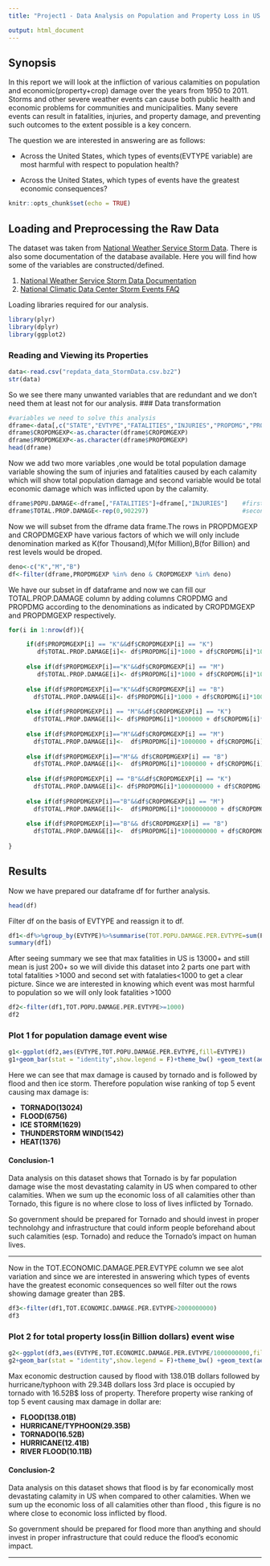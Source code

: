 ---
title: "Project1 - Data Analysis on Population and Property Loss in US due to Various Calamities"

output: html_document
---
## Synopsis
In this report we will look at the infliction of various calamities on population and economic(property+crop) damage over the years from 1950 to 2011.
Storms and other severe weather events can cause both public health and economic problems for communities and municipalities. Many severe events can result in fatalities, injuries, and property damage, and preventing such outcomes to the extent possible is a key concern.
 
The question we are interested in answering are as follows:
  
- Across the United States, which types of events(EVTYPE variable) are most harmful with respect to population health?

- Across the United States, which types of events have the greatest economic consequences?
```{r setup, include=FALSE}
knitr::opts_chunk$set(echo = TRUE)
```

## Loading and Preprocessing the Raw Data
The dataset was taken from [National Weather Service Storm Data](https://d396qusza40orc.cloudfront.net/repdata%2Fdata%2FStormData.csv.bz2).
There is also some documentation of the database available. Here you will find how some of the variables are constructed/defined.

1. [National Weather Service Storm Data Documentation](https://d396qusza40orc.cloudfront.net/repdata%2Fpeer2_doc%2Fpd01016005curr.pdf)
2. [National Climatic Data Center Storm Events FAQ](https://d396qusza40orc.cloudfront.net/repdata%2Fpeer2_doc%2FNCDC%20Storm%20Events-FAQ%20Page.pdf)

Loading libraries required for our analysis.
```{r,message=F,warning=F}
library(plyr)
library(dplyr)
library(ggplot2)
```

### Reading and Viewing its Properties
```{r ,cache=T}
data<-read.csv("repdata_data_StormData.csv.bz2")
str(data)
```

So we see there many unwanted variables that are redundant and we don't need them at least not for our analysis.
### Data transformation
```{r}
#variables we need to solve this analysis
dframe<-data[,c("STATE","EVTYPE","FATALITIES","INJURIES","PROPDMG","PROPDMGEXP","CROPDMG","CROPDMGEXP")]
dframe$CROPDMGEXP<-as.character(dframe$CROPDMGEXP)
dframe$PROPDMGEXP<-as.character(dframe$PROPDMGEXP)
head(dframe)
```

Now we add two more variables ,one would be total population damage variable showing the sum of injuries and fatalities caused by each calamity which will show total population damage and second variable would be total economic damage which was inflicted upon by the calamity.
```{r }
dframe$POPU.DAMAGE<-dframe[,"FATALITIES"]+dframe[,"INJURIES"]    #first variable
dframe$TOTAL.PROP.DAMAGE<-rep(0,902297)                          #second variable initialized with zero in all rows
```

Now we will subset from the dframe data frame.The rows in PROPDMGEXP and CROPDMGEXP have various factors of which we will only include denomination marked as K(for Thousand),M(for Million),B(for Billion) and rest levels would be droped.
```{r}
deno<-c("K","M","B")
df<-filter(dframe,PROPDMGEXP %in% deno & CROPDMGEXP %in% deno)
```

We have our subset in df dataframe and now we can fill our TOTAL.PROP.DAMAGE column by adding columns CROPDMG and PROPDMG according to the denominations as indicated by CROPDMGEXP and PROPDMGEXP respectively.
```{r,cache=T}
for(i in 1:nrow(df)){

     if(df$PROPDMGEXP[i] == "K"&&df$CROPDMGEXP[i] == "K")
        df$TOTAL.PROP.DAMAGE[i]<- df$PROPDMG[i]*1000 + df$CROPDMG[i]*1000
  
     else if(df$PROPDMGEXP[i]=="K"&&df$CROPDMGEXP[i] == "M")
        df$TOTAL.PROP.DAMAGE[i]<- df$PROPDMG[i]*1000 + df$CROPDMG[i]*1000000
  
     else if(df$PROPDMGEXP[i]=="K"&&df$CROPDMGEXP[i] == "B")
       df$TOTAL.PROP.DAMAGE[i]<- df$PROPDMG[i]*1000 + df$CROPDMG[i]*1000000000
     
     else if(df$PROPDMGEXP[i] == "M"&&df$CROPDMGEXP[i] == "K")
       df$TOTAL.PROP.DAMAGE[i]<- df$PROPDMG[i]*1000000 + df$CROPDMG[i]*1000
     
     else if(df$PROPDMGEXP[i]=="M"&&df$CROPDMGEXP[i] == "M")
       df$TOTAL.PROP.DAMAGE[i]<-  df$PROPDMG[i]*1000000 + df$CROPDMG[i]*1000000
     
     else if(df$PROPDMGEXP[i]=="M"&& df$CROPDMGEXP[i] == "B")
       df$TOTAL.PROP.DAMAGE[i]<-  df$PROPDMG[i]*1000000 + df$CROPDMG[i]*1000000000
     
     else if(df$PROPDMGEXP[i] == "B"&&df$CROPDMGEXP[i] == "K")
       df$TOTAL.PROP.DAMAGE[i]<- df$PROPDMG[i]*1000000000 + df$CROPDMG[i]*1000
     
     else if(df$PROPDMGEXP[i]=="B"&&df$CROPDMGEXP[i] == "M")
       df$TOTAL.PROP.DAMAGE[i]<-  df$PROPDMG[i]*1000000000 + df$CROPDMG[i]*1000000
     
     else if(df$PROPDMGEXP[i]=="B"&& df$CROPDMGEXP[i] == "B")
       df$TOTAL.PROP.DAMAGE[i]<-  df$PROPDMG[i]*1000000000 + df$CROPDMG[i]*1000000000
     
}
```

## Results

Now we have prepared our dataframe df for further analysis.
```{r}
head(df)
```

Filter df on the basis of EVTYPE and reassign it to df.
```{r}
df1<-df%>%group_by(EVTYPE)%>%summarise(TOT.POPU.DAMAGE.PER.EVTYPE=sum(POPU.DAMAGE,na.rm = T),TOT.ECONOMIC.DAMAGE.PER.EVTYPE=sum(TOTAL.PROP.DAMAGE,na.rm = T))
summary(df1)
```

After seeing summary we see that max fatalities in US is 13000+ and still mean is just 200+ so we will divide this dataset into 2 parts one part with total fatalities >1000 and second set with fatalaties<1000
to get a clear picture.
Since we are interested in knowing which event was most harmful to population so we will only look fatalities >1000
```{r}
df2<-filter(df1,TOT.POPU.DAMAGE.PER.EVTYPE>=1000)
df2
```

### Plot 1 for population damage event wise
```{r}
g1<-ggplot(df2,aes(EVTYPE,TOT.POPU.DAMAGE.PER.EVTYPE,fill=EVTYPE))
g1+geom_bar(stat = "identity",show.legend = F)+theme_bw() +geom_text(aes(label=TOT.POPU.DAMAGE.PER.EVTYPE),vjust=-0.3)+ggtitle("POPULATION DAMAGE(>1000)")+ylab("POPULATION DAMAGE PER EVTYPE")+ theme(axis.text.x = element_text(angle = 60, hjust = 1))
```

Here we can see that max damage is caused by tornado and is followed by flood and then ice storm.
Therefore population wise ranking of top 5 event causing max damage is:

- **TORNADO(13024)**
- **FLOOD(6756)**
- **ICE STORM(1629)**
- **THUNDERSTORM WIND(1542)**
- **HEAT(1376)**  

#### Conclusion-1 
Data analysis on this dataset shows that Tornado is by far population damage wise the most devastating calamity in US when compared to other calamities. When we sum up the economic loss of all calamities other than Tornado, this figure is no where close to loss of lives inflicted by Tornado.  
  
So government should be prepared for Tornado and should invest in proper technolohgy and infrastructure  that could inform people beforehand about such calamities (esp. Tornado) and reduce the Tornado's impact on human lives.      
  
  ___
Now in the TOT.ECONOMIC.DAMAGE.PER.EVTYPE column we see alot variation and since we are interested in answering which types of events have the greatest economic consequences so well filter out the rows showing damage greater than 2B$.
```{r}
df3<-filter(df1,TOT.ECONOMIC.DAMAGE.PER.EVTYPE>2000000000)
df3
```

### Plot 2 for total property loss(in Billion dollars) event wise
```{r}
g2<-ggplot(df3,aes(EVTYPE,TOT.ECONOMIC.DAMAGE.PER.EVTYPE/1000000000,fill=EVTYPE))
g2+geom_bar(stat = "identity",show.legend = F)+theme_bw() +geom_text(aes(label=round(TOT.ECONOMIC.DAMAGE.PER.EVTYPE/1000000000,2)),vjust=-0.3)+ggtitle("ECONOMIC DAMAGE(>2B$)")+ylab("ECONOMIC DAMAGE PER EVTYPE(in Billion Dollars)")+ theme(axis.text.x = element_text(angle = 60, hjust = 1))
```

Max economic destruction caused by flood with 138.01B dollars followed by hurricane/typhoon with 29.34B dollars loss  3rd place is occupied by tornado with 16.52B$ loss of property.
Therefore property  wise ranking of top 5 event causing max damage in dollar are:

- **FLOOD(138.01B)**
- **HURRICANE/TYPHOON(29.35B)**
- **TORNADO(16.52B)**
- **HURRICANE(12.41B)**
- **RIVER FLOOD(10.11B)**  
  
#### Conclusion-2 
Data analysis on this dataset shows that flood is by far economically most devastating calamity in US when compared to other calamities. When we sum up the economic loss of all calamities other than flood , this figure is no where close to economic loss inflicted by flood.  
  
So government should be prepared for flood more than anything and should invest in proper infrastructure that could reduce the flood's economic impact.  
  

        
___  
  
